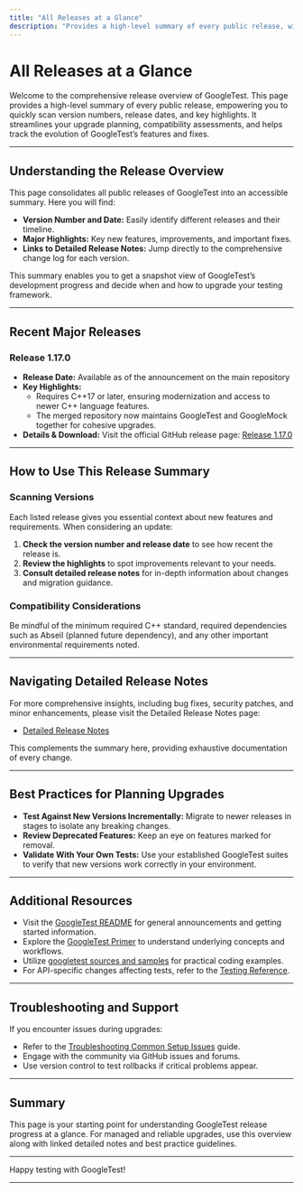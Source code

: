 ```yaml
---
title: "All Releases at a Glance"
description: "Provides a high-level summary of every public release, with links to detailed release notes. This enables users to quickly scan version numbers, release dates, and major highlights when planning upgrades or assessing compatibility."
---
```


# All Releases at a Glance

Welcome to the comprehensive release overview of GoogleTest. This page provides a high-level summary of every public release, empowering you to quickly scan version numbers, release dates, and key highlights. It streamlines your upgrade planning, compatibility assessments, and helps track the evolution of GoogleTest’s features and fixes.

---

## Understanding the Release Overview

This page consolidates all public releases of GoogleTest into an accessible summary. Here you will find:

- **Version Number and Date:** Easily identify different releases and their timeline.
- **Major Highlights:** Key new features, improvements, and important fixes.
- **Links to Detailed Release Notes:** Jump directly to the comprehensive change log for each version.

This summary enables you to get a snapshot view of GoogleTest’s development progress and decide when and how to upgrade your testing framework.

---

## Recent Major Releases

### Release 1.17.0
- **Release Date:** Available as of the announcement on the main repository
- **Key Highlights:**
  - Requires C++17 or later, ensuring modernization and access to newer C++ language features.
  - The merged repository now maintains GoogleTest and GoogleMock together for cohesive upgrades.
- **Details & Download:**
  Visit the official GitHub release page: [Release 1.17.0](https://github.com/google/googletest/releases/tag/v1.17.0)

---

## How to Use This Release Summary

### Scanning Versions
Each listed release gives you essential context about new features and requirements. When considering an update:

1. **Check the version number and release date** to see how recent the release is.
2. **Review the highlights** to spot improvements relevant to your needs.
3. **Consult detailed release notes** for in-depth information about changes and migration guidance.

### Compatibility Considerations
Be mindful of the minimum required C++ standard, required dependencies such as Abseil (planned future dependency), and any other important environmental requirements noted.

---

## Navigating Detailed Release Notes

For more comprehensive insights, including bug fixes, security patches, and minor enhancements, please visit the Detailed Release Notes page:

- [Detailed Release Notes](/changelog/version-history-and-release-notes/detailed-release-notes)

This complements the summary here, providing exhaustive documentation of every change.

---

## Best Practices for Planning Upgrades

- **Test Against New Versions Incrementally:** Migrate to newer releases in stages to isolate any breaking changes.
- **Review Deprecated Features:** Keep an eye on features marked for removal.
- **Validate With Your Own Tests:** Use your established GoogleTest suites to verify that new versions work correctly in your environment.

---

## Additional Resources

- Visit the [GoogleTest README](README.md) for general announcements and getting started information.
- Explore the [GoogleTest Primer](docs/primer.md) to understand underlying concepts and workflows.
- Utilize [googletest sources and samples](docs/samples.md) for practical coding examples.
- For API-specific changes affecting tests, refer to the [Testing Reference](docs/reference/testing.md).

---

## Troubleshooting and Support

If you encounter issues during upgrades:

- Refer to the [Troubleshooting Common Setup Issues](/getting-started/first-steps-validation/troubleshooting-setup) guide.
- Engage with the community via GitHub issues and forums.
- Use version control to test rollbacks if critical problems appear.

---

## Summary

This page is your starting point for understanding GoogleTest release progress at a glance. For managed and reliable upgrades, use this overview along with linked detailed notes and best practice guidelines.

---

Happy testing with GoogleTest!

---
